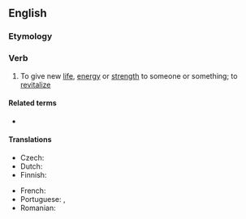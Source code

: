 ==English==

===Etymology===
{{prefix|en|re|invigorate}}

===Verb===
{{en-verb|reinvigorat}}

# To give new [[life]], [[energy]] or [[strength]] to someone or something; to [[revitalize]]

====Related terms====
* {{l|en|reinvigoration}}

====Translations====
{{trans-top|to give new energy or strength}}
* Czech: {{t|cs|oživit}}
* Dutch: {{t|nl|heropleven}}
* Finnish: {{t|fi|virkistää}}
{{trans-mid}}
* French: {{t+|fr|revigorer}}
* Portuguese: {{t+|pt|revigorar}}, {{t+|pt|reconfortar}}
* Romanian: {{t+|ro|revigora}}
{{trans-bottom}}
